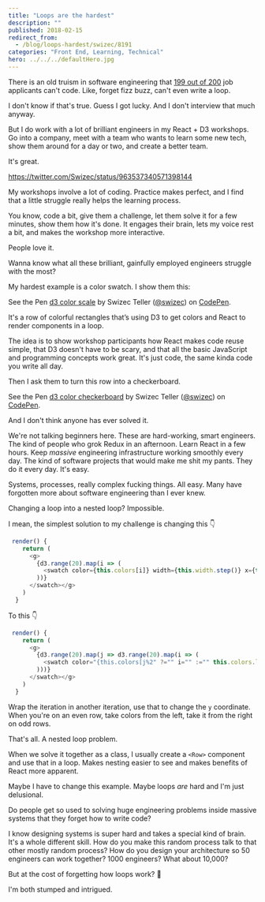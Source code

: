 ```yaml
---
title: "Loops are the hardest"
description: ""
published: 2018-02-15
redirect_from:
  - /blog/loops-hardest/swizec/8191
categories: "Front End, Learning, Technical"
hero: ../../../defaultHero.jpg
---
```


There is an old truism in software engineering that [199 out of 200](https://blog.codinghorror.com/why-cant-programmers-program/) job applicants can't code. Like, forget fizz buzz, can't even write a loop.

I don't know if that's true. Guess I got lucky. And I don't interview that much anyway.

But I do work with a lot of brilliant engineers in my React + D3 workshops. Go into a company, meet with a team who wants to learn some new tech, show them around for a day or two, and create a better team.

It's great.

https://twitter.com/Swizec/status/963537340571398144

My workshops involve a lot of coding. Practice makes perfect, and I find that a little struggle really helps the learning process.

You know, code a bit, give them a challenge, let them solve it for a few minutes, show them how it's done. It engages their brain, lets my voice rest a bit, and makes the workshop more interactive.

People love it.

Wanna know what all these brilliant, gainfully employed engineers struggle with the most?

My hardest example is a color swatch. I show them this:

See the Pen [d3 color scale](https://codepen.io/swizec/pen/oYNvpQ/) by Swizec Teller ([@swizec](https://codepen.io/swizec)) on [CodePen](https://codepen.io).

It's a row of colorful rectangles that’s using D3 to get colors and React to render components in a loop.

The idea is to show workshop participants how React makes code reuse simple, that D3 doesn't have to be scary, and that all the basic JavaScript and programming concepts work great. It's just code, the same kinda code you write all day.

Then I ask them to turn this row into a checkerboard.

See the Pen [d3 color checkerboard](https://codepen.io/swizec/pen/BYdZXd/) by Swizec Teller ([@swizec](https://codepen.io/swizec)) on [CodePen](https://codepen.io).

And I don't think anyone has ever solved it.

We're not talking beginners here. These are hard-working, smart engineers. The kind of people who grok Redux in an afternoon. Learn React in a few hours. Keep _massive_ engineering infrastructure working smoothly every day. The kind of software projects that would make me shit my pants. They do it every day. It's easy.

Systems, processes, really complex fucking things. All easy. Many have forgotten more about software engineering than I ever knew.

Changing a loop into a nested loop? Impossible.

I mean, the simplest solution to my challenge is changing this 👇

```javascript
 render() {
    return (
      <g>
        {d3.range(20).map(i => (
          <swatch color={this.colors[i]} width={this.width.step()} x={this.width(i)} y="0">
        ))}
      </swatch></g>
    )
  }
```

To this 👇

```javascript
 render() {
    return (
      <g>
        {d3.range(20).map(j => d3.range(20).map(i => (
          <swatch color="{this.colors[j%2" ?="" i="" :="" this.colors.length-i-1]}="" width={this.width.step()} x={this.width(i)} y={j*20}>
        )))}
      </swatch></g>
    )
  }
```

Wrap the iteration in another iteration, use that to change the `y` coordinate. When you're on an even row, take colors from the left, take it from the right on odd rows.

That's all. A nested loop problem.

When we solve it together as a class, I usually create a `<Row>` component and use that in a loop. Makes nesting easier to see and makes benefits of React more apparent.

Maybe I have to change this example. Maybe loops _are_ hard and I'm just delusional.

Do people get so used to solving huge engineering problems inside massive systems that they forget how to write code?

I know designing systems is super hard and takes a special kind of brain. It's a whole different skill. How do you make this random process talk to that other mostly random process? How do you design your architecture so 50 engineers can work together? 1000 engineers? What about 10,000?

But at the cost of forgetting how loops work? 🧐

I'm both stumped and intrigued.
